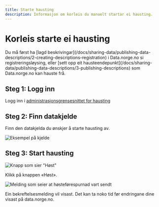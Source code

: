 ```yaml
---
title: Starte hausting
description: Informasjon om korleis du manuelt startar ei hausting.
---
```


# Korleis starte ei hausting

<Alert data-size='sm'>
    Du må først ha [lagd
    beskrivingar](/docs/sharing-data/publishing-data-descriptions/2-creating-descriptions-registration) i Data.norge.no
    si registreringsløysing, eller [sett opp eit
    hausteendepunkt](/docs/sharing-data/publishing-data-descriptions/3-publishing-descriptions) som Data.norge.no kan
    hauste frå.
</Alert>

## Steg 1: Logg inn

Logg inn i [administrasjonsgrensesnittet for hausting](https://admin.fellesdatakatalog.digdir.no/data-sources)

## Steg 2: Finn datakjelde

Finn den datakjelda du ønskjer å starte hausting av.

![Eksempel på kjelde](https://cms.fellesdatakatalog.digdir.no/uploads/data_source_entry_d25303217f.png)

## Steg 3: Start hausting

![Knapp som sier "Høst"](https://cms.fellesdatakatalog.digdir.no/uploads/harvesting_harvest_button_d1e18ff981.png)

Klikk på knappen «Høst».

![Melding som seier at høsteførespurnad vart sendt](https://cms.fellesdatakatalog.digdir.no/uploads/harvesting_harvest_request_sent_8f75b28d4a.png)

Ein bekreftelsesmelding vil visast. Det kan ta noko tid før endringane dine visast på data.norge.no.
